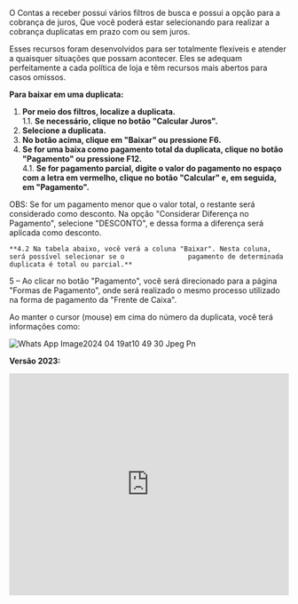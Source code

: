 O Contas a receber possui vários filtros de busca e possui a opção para a cobrança de juros, Que você poderá estar selecionando para realizar a cobrança duplicatas em prazo com ou sem juros.

Esses recursos foram desenvolvidos para ser totalmente flexíveis e atender a quaisquer situações que possam acontecer. Eles se adequam perfeitamente a cada política de loja e têm recursos mais abertos para casos omissos.

**Para baixar em uma duplicata:**

1. **Por meio dos filtros, localize a duplicata.**\
   1.1. **Se necessário, clique no botão "Calcular Juros".**
2. **Selecione a duplicata.**
3. **No botão acima, clique em "Baixar" ou pressione F6.**
4. **Se for uma baixa como pagamento total da duplicata, clique no botão "Pagamento" ou pressione F12.**\
   4.1. **Se for pagamento parcial, digite o valor do pagamento no espaço com a letra em vermelho, clique no botão "Calcular" e, em seguida, em "Pagamento".**

OBS: Se for um pagamento menor que o valor total, o restante será considerado como desconto. Na opção "Considerar Diferença no Pagamento", selecione "DESCONTO", e dessa forma a diferença será aplicada como desconto.

    **4.2 Na tabela abaixo, você verá a coluna "Baixar". Nesta coluna, será possível selecionar se o                pagamento de determinada duplicata é total ou parcial.**   

5 – Ao clicar no botão "Pagamento", você será direcionado para a página "Formas de Pagamento", onde será realizado o mesmo processo utilizado na forma de pagamento da "Frente de Caixa".

Ao manter o cursor (mouse) em cima do número da duplicata, você terá informações como:

![Whats App Image2024 04 19at10 49 30 Jpeg Pn](/images/WhatsAppImage2024-04-19at10.49.30.jpeg.png)

**Versão 2023:**

<iframe width="100%" height="400" src="https://www.youtube.com/embed/mjr83kdc0HA" title="Como realizar a monitoria do Contas a Receber?  | Financeiro Aguhlão Web" frameborder="0" allow="accelerometer; autoplay; clipboard-write; encrypted-media; gyroscope; picture-in-picture; web-share" referrerpolicy="strict-origin-when-cross-origin" allowfullscreen />

**Versão 2022:**

<iframe width="100%" height="400" src="https://www.youtube.com/embed/CA0mpWBw3yk" title="Como  Receber uma Duplicata | Financeiro Agulhão Web" frameborder="0" allow="accelerometer; autoplay; clipboard-write; encrypted-media; gyroscope; picture-in-picture; web-share" referrerpolicy="strict-origin-when-cross-origin" allowfullscreen />